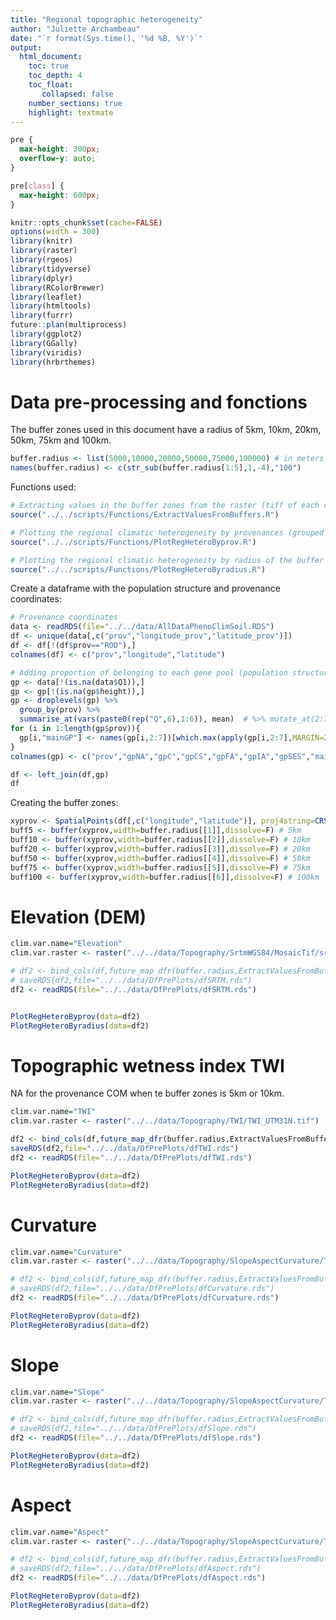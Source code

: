 ```yaml
---
title: "Regional topographic heterogeneity"
author: "Juliette Archambeau"
date: "`r format(Sys.time(), '%d %B, %Y')`"
output: 
  html_document:
    toc: true
    toc_depth: 4
    toc_float:
       collapsed: false
    number_sections: true
    highlight: textmate
---
```


<style>
pre {
  overflow-x: auto;
}
pre code {
  word-wrap: normal;
  white-space: pre;
}
</style>

<style type="text/css">
div.main-container {
  max-width: 2000px;
  margin-left: auto;
  margin-right: auto;
}
</style>


```css
pre {
  max-height: 300px;
  overflow-y: auto;
}

pre[class] {
  max-height: 600px;
}
```

```r
knitr::opts_chunk$set(cache=FALSE)
options(width = 300)
library(knitr)
library(raster)
library(rgeos)
library(tidyverse)
library(dplyr)
library(RColorBrewer)
library(leaflet)
library(htmltools)
library(furrr)
future::plan(multiprocess)
library(ggplot2)
library(GGally)
library(viridis)
library(hrbrthemes)
```

# Data pre-processing and fonctions

The buffer zones used in this document have a radius of 5km, 10km, 20km, 50km, 75km and 100km. 

```r
buffer.radius <- list(5000,10000,20000,50000,75000,100000) # in meters
names(buffer.radius) <- c(str_sub(buffer.radius[1:5],1,-4),"100")
```

Functions used:

```r
# Extracting values in the buffer zones from the raster (tiff of each climtic variable)
source("../../scripts/Functions/ExtractValuesFromBuffers.R")

# Plotting the regional climatic heterogeneity by provenances (grouped by gene pools)
source("../../scripts/Functions/PlotRegHeteroByprov.R")

# Plotting the regional climatic heterogeneity by radius of the buffer zones
source("../../scripts/Functions/PlotRegHeteroByradius.R")
```

Create a dataframe with the population structure and provenance coordinates:

```r
# Provenance coordinates
data <- readRDS(file="../../data/AllDataPhenoClimSoil.RDS")
df <- unique(data[,c("prov","longitude_prov","latitude_prov")])
df <- df[!(df$prov=="ROD"),]
colnames(df) <- c("prov","longitude","latitude")

# Adding proportion of belonging to each gene pool (population structure)
gp <- data[!(is.na(data$Q1)),]
gp <- gp[!(is.na(gp$height)),]
gp <- droplevels(gp) %>%
  group_by(prov) %>% 
  summarise_at(vars(paste0(rep("Q",6),1:6)), mean)  # %>% mutate_at(2:7,funs(round(., 3))) 
for (i in 1:length(gp$prov)){
  gp[i,"mainGP"] <- names(gp[i,2:7])[which.max(apply(gp[i,2:7],MARGIN=2,max))]
}
colnames(gp) <- c("prov","gpNA","gpC","gpCS","gpFA","gpIA","gpSES","mainGP")

df <- left_join(df,gp)
df
```

Creating the buffer zones:

```r
xyprov <- SpatialPoints(df[,c("longitude","latitude")], proj4string=CRS("+proj=longlat +datum=WGS84"))
buff5 <- buffer(xyprov,width=buffer.radius[[1]],dissolve=F) # 5km
buff10 <- buffer(xyprov,width=buffer.radius[[2]],dissolve=F) # 10km
buff20 <- buffer(xyprov,width=buffer.radius[[3]],dissolve=F) # 20km
buff50 <- buffer(xyprov,width=buffer.radius[[4]],dissolve=F) # 50km
buff75 <- buffer(xyprov,width=buffer.radius[[5]],dissolve=F) # 75km
buff100 <- buffer(xyprov,width=buffer.radius[[6]],dissolve=F) # 100km
```


# Elevation (DEM)

```r
clim.var.name="Elevation"
clim.var.raster <- raster("../../data/Topography/SrtmWGS84/MosaicTif/srtm_mosaic.tif")

# df2 <- bind_cols(df,future_map_dfr(buffer.radius,ExtractValuesFromBuffers))
# saveRDS(df2,file="../../data/DfPrePlots/dfSRTM.rds")
df2 <- readRDS(file="../../data/DfPrePlots/dfSRTM.rds")


PlotRegHeteroByprov(data=df2)
PlotRegHeteroByradius(data=df2)
```

# Topographic wetness index TWI

NA for the provenance COM when te buffer zones is 5km or 10km. 


```r
clim.var.name="TWI"
clim.var.raster <- raster("../../data/Topography/TWI/TWI_UTM31N.tif")

df2 <- bind_cols(df,future_map_dfr(buffer.radius,ExtractValuesFromBuffers))
saveRDS(df2,file="../../data/DfPrePlots/dfTWI.rds")
df2 <- readRDS(file="../../data/DfPrePlots/dfTWI.rds")

PlotRegHeteroByprov(data=df2)
PlotRegHeteroByradius(data=df2)
```


# Curvature

<!-- What is curvature? https://www.esri.com/arcgis-blog/products/product/imagery/understanding-curvature-rasters/?rmedium=redirect&rsource=blogs.esri.com/esri/arcgis/2010/10/27/understanding-curvature-rasters -->

```r
clim.var.name="Curvature"
clim.var.raster <- raster("../../data/Topography/SlopeAspectCurvature/TifsUTM31N/curvature_mosaic_UTM31N.tif")

# df2 <- bind_cols(df,future_map_dfr(buffer.radius,ExtractValuesFromBuffers))
# saveRDS(df2,file="../../data/DfPrePlots/dfCurvature.rds")
df2 <- readRDS(file="../../data/DfPrePlots/dfCurvature.rds")

PlotRegHeteroByprov(data=df2)
PlotRegHeteroByradius(data=df2)
```

# Slope

```r
clim.var.name="Slope"
clim.var.raster <- raster("../../data/Topography/SlopeAspectCurvature/TifsUTM31N/slope_mosaic_UTM31N.tif")

# df2 <- bind_cols(df,future_map_dfr(buffer.radius,ExtractValuesFromBuffers))
# saveRDS(df2,file="../../data/DfPrePlots/dfSlope.rds")
df2 <- readRDS(file="../../data/DfPrePlots/dfSlope.rds")

PlotRegHeteroByprov(data=df2)
PlotRegHeteroByradius(data=df2)
```

# Aspect

```r
clim.var.name="Aspect"
clim.var.raster <- raster("../../data/Topography/SlopeAspectCurvature/TifsUTM31N/aspect_mosaic_UTM31N.tif")

# df2 <- bind_cols(df,future_map_dfr(buffer.radius,ExtractValuesFromBuffers))
# saveRDS(df2,file="../../data/DfPrePlots/dfAspect.rds")
df2 <- readRDS(file="../../data/DfPrePlots/dfAspect.rds")

PlotRegHeteroByprov(data=df2)
PlotRegHeteroByradius(data=df2)
```